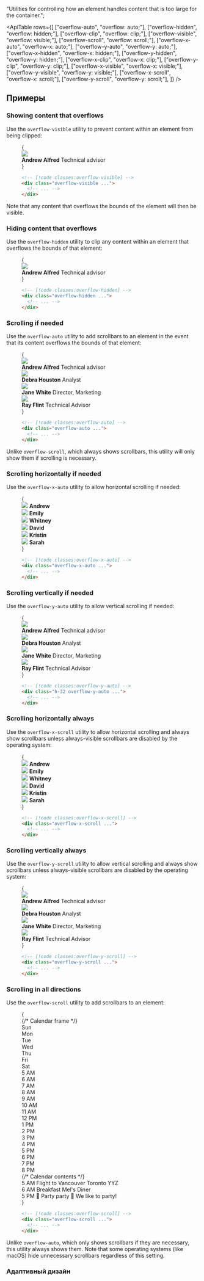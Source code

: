 
  "Utilities for controlling how an element handles content that is too large for the container.";

<ApiTable
  rows={[
    ["overflow-auto", "overflow: auto;"],
    ["overflow-hidden", "overflow: hidden;"],
    ["overflow-clip", "overflow: clip;"],
    ["overflow-visible", "overflow: visible;"],
    ["overflow-scroll", "overflow: scroll;"],
    ["overflow-x-auto", "overflow-x: auto;"],
    ["overflow-y-auto", "overflow-y: auto;"],
    ["overflow-x-hidden", "overflow-x: hidden;"],
    ["overflow-y-hidden", "overflow-y: hidden;"],
    ["overflow-x-clip", "overflow-x: clip;"],
    ["overflow-y-clip", "overflow-y: clip;"],
    ["overflow-x-visible", "overflow-x: visible;"],
    ["overflow-y-visible", "overflow-y: visible;"],
    ["overflow-x-scroll", "overflow-x: scroll;"],
    ["overflow-y-scroll", "overflow-y: scroll;"],
  ]}
/>

## Примеры

### Showing content that overflows

Use the `overflow-visible` utility to prevent content within an element from being clipped:

<Figure>

<Example>
  {
    <div className="relative mx-auto flex max-w-sm items-center gap-6 overflow-visible rounded-xl bg-white ring-1 shadow-lg ring-black/5 dark:bg-gray-800">
      <img
        className="absolute -left-6 h-24 w-24 rounded-full shadow-lg"
        src="https://images.unsplash.com/photo-1501196354995-cbb51c65aaea?ixlib=rb-1.2.1&ixid=MnwxMjA3fDB8MHxwaG90by1wYWdlfHx8fGVufDB8fHx8&auto=format&fit=facearea&facepad=4&w=256&h=256&q=80"
      />
      <div className="flex flex-col py-5 pl-24">
        <strong className="text-sm font-medium text-gray-900 dark:text-gray-200">Andrew Alfred</strong>
        <span className="text-sm font-medium text-gray-500 dark:text-gray-400">Technical advisor</span>
      </div>
    </div>
  }
</Example>

```html
<!-- [!code classes:overflow-visible] -->
<div class="overflow-visible ...">
  <!-- ... -->
</div>
```

</Figure>

Note that any content that overflows the bounds of the element will then be visible.

### Hiding content that overflows

Use the `overflow-hidden` utility to clip any content within an element that overflows the bounds of that element:

<Figure>

<Example>
  {
    <div className="relative mx-auto flex max-w-sm items-center gap-6 overflow-hidden rounded-xl bg-white ring-1 shadow-lg ring-black/5 dark:bg-gray-800">
      <img
        className="absolute -left-6 h-24 w-24 rounded-full shadow-lg"
        src="https://images.unsplash.com/photo-1501196354995-cbb51c65aaea?ixlib=rb-1.2.1&ixid=MnwxMjA3fDB8MHxwaG90by1wYWdlfHx8fGVufDB8fHx8&auto=format&fit=facearea&facepad=4&w=256&h=256&q=80"
      />
      <div className="flex flex-col py-5 pl-24">
        <strong className="text-sm font-medium text-gray-900 dark:text-gray-200">Andrew Alfred</strong>
        <span className="text-sm font-medium text-gray-500 dark:text-gray-400">Technical advisor</span>
      </div>
    </div>
  }
</Example>

```html
<!-- [!code classes:overflow-hidden] -->
<div class="overflow-hidden ...">
  <!-- ... -->
</div>
```

</Figure>

### Scrolling if needed

Use the `overflow-auto` utility to add scrollbars to an element in the event that its content overflows the bounds of that element:

<Figure hint="Scroll vertically">

<Example>
  {
    <div className="relative mx-auto flex h-72 max-w-sm flex-col divide-y divide-gray-200 overflow-auto rounded-xl bg-white ring-1 shadow-lg ring-black/5 dark:divide-gray-200/5 dark:bg-gray-800">
      <div className="flex items-center gap-4 p-4">
        <img
          className="h-12 w-12 rounded-full"
          src="https://images.unsplash.com/photo-1501196354995-cbb51c65aaea?ixlib=rb-1.2.1&ixid=MnwxMjA3fDB8MHxwaG90by1wYWdlfHx8fGVufDB8fHx8&auto=format&fit=facearea&facepad=4&w=256&h=256&q=80"
        />
        <div className="flex flex-col">
          <strong className="text-sm font-medium text-gray-900 dark:text-gray-200">Andrew Alfred</strong>
          <span className="text-sm font-medium text-gray-500 dark:text-gray-400">Technical advisor</span>
        </div>
      </div>
      <div className="flex items-center gap-4 p-4">
        <img
          className="h-12 w-12 rounded-full"
          src="https://images.unsplash.com/photo-1531123897727-8f129e1688ce?ixlib=rb-1.2.1&ixid=MnwxMjA3fDB8MHxwaG90by1wYWdlfHx8fGVufDB8fHx8&auto=format&fit=facearea&facepad=4&w=256&h=256&q=80"
        />
        <div className="flex flex-col">
          <strong className="text-sm font-medium text-gray-900 dark:text-gray-200">Debra Houston</strong>
          <span className="text-sm font-medium text-gray-500 dark:text-gray-400">Analyst</span>
        </div>
      </div>
      <div className="flex items-center gap-4 p-4">
        <img
          className="h-12 w-12 rounded-full"
          src="https://images.unsplash.com/photo-1517841905240-472988babdf9?ixlib=rb-1.2.1&ixid=MnwxMjA3fDB8MHxwaG90by1wYWdlfHx8fGVufDB8fHx8&auto=format&fit=facearea&facepad=4&w=256&h=256&q=80"
        />
        <div className="flex flex-col">
          <strong className="text-sm font-medium text-gray-900 dark:text-gray-200">Jane White</strong>
          <span className="text-sm font-medium text-gray-500 dark:text-gray-400">Director, Marketing</span>
        </div>
      </div>
      <div className="flex items-center gap-4 p-4">
        <img
          className="h-12 w-12 rounded-full"
          src="https://images.unsplash.com/photo-1531427186611-ecfd6d936c79?ixlib=rb-1.2.1&ixid=MnwxMjA3fDB8MHxwaG90by1wYWdlfHx8fGVufDB8fHx8&auto=format&fit=facearea&facepad=4&w=256&h=256&q=80"
        />
        <div className="flex flex-col">
          <strong className="text-sm font-medium text-gray-900 dark:text-gray-200">Ray Flint</strong>
          <span className="text-sm font-medium text-gray-500 dark:text-gray-400">Technical Advisor</span>
        </div>
      </div>
    </div>
  }
</Example>

```html
<!-- [!code classes:overflow-auto] -->
<div class="overflow-auto ...">
  <!-- ... -->
</div>
```

</Figure>

Unlike `overflow-scroll`, which always shows scrollbars, this utility will only show them if scrolling is necessary.

### Scrolling horizontally if needed

Use the `overflow-x-auto` utility to allow horizontal scrolling if needed:

<Figure hint="Scroll horizontally">

<Example padding={false}>
  {
    <div className="mx-auto max-w-md min-w-0 bg-white shadow-xl dark:bg-gray-800">
      <div className="flex overflow-x-auto">
        <div className="flex-none px-3 py-6 first:pl-6 last:pr-6">
          <div className="flex flex-col items-center justify-center gap-3">
            <img
              className="h-18 w-18 rounded-full"
              src="https://images.unsplash.com/photo-1501196354995-cbb51c65aaea?ixlib=rb-1.2.1&ixid=MnwxMjA3fDB8MHxwaG90by1wYWdlfHx8fGVufDB8fHx8&auto=format&fit=facearea&facepad=4&w=256&h=256&q=80"
            />
            <strong className="text-xs font-medium text-gray-900 dark:text-gray-200">Andrew</strong>
          </div>
        </div>
        <div className="flex-none px-3 py-6 first:pl-6 last:pr-6">
          <div className="flex flex-col items-center justify-center gap-3">
            <img
              className="h-18 w-18 rounded-full"
              src="https://images.unsplash.com/photo-1494790108377-be9c29b29330?ixlib=rb-1.2.1&ixid=MnwxMjA3fDB8MHxwaG90by1wYWdlfHx8fGVufDB8fHx8&auto=format&fit=facearea&facepad=4&w=256&h=256&q=80"
            />
            <strong className="text-xs font-medium text-gray-900 dark:text-gray-200">Emily</strong>
          </div>
        </div>
        <div className="flex-none px-3 py-6 first:pl-6 last:pr-6">
          <div className="flex flex-col items-center justify-center gap-3">
            <img
              className="h-18 w-18 rounded-full"
              src="https://images.unsplash.com/photo-1502685104226-ee32379fefbe?ixlib=rb-1.2.1&ixid=MnwxMjA3fDB8MHxwaG90by1wYWdlfHx8fGVufDB8fHx8&auto=format&fit=facearea&facepad=4&w=256&h=256&q=80"
            />
            <strong className="text-xs font-medium text-gray-900 dark:text-gray-200">Whitney</strong>
          </div>
        </div>
        <div className="flex-none px-3 py-6 first:pl-6 last:pr-6">
          <div className="flex flex-col items-center justify-center gap-3">
            <img
              className="h-18 w-18 rounded-full"
              src="https://images.unsplash.com/photo-1519345182560-3f2917c472ef?ixlib=rb-1.2.1&ixid=MnwxMjA3fDB8MHxwaG90by1wYWdlfHx8fGVufDB8fHx8&auto=format&fit=facearea&facepad=4&w=256&h=256&q=80"
            />
            <strong className="text-xs font-medium text-gray-900 dark:text-gray-200">David</strong>
          </div>
        </div>
        <div className="flex-none px-3 py-6 first:pl-6 last:pr-6">
          <div className="flex flex-col items-center justify-center gap-3">
            <img
              className="h-18 w-18 rounded-full"
              src="https://images.unsplash.com/photo-1438761681033-6461ffad8d80?ixlib=rb-1.2.1&ixid=MnwxMjA3fDB8MHxwaG90by1wYWdlfHx8fGVufDB8fHx8&auto=format&fit=facearea&facepad=4&w=256&h=256&q=80"
            />
            <strong className="text-xs font-medium text-gray-900 dark:text-gray-200">Kristin</strong>
          </div>
        </div>
        <div className="flex-none px-3 py-6 first:pl-6 last:pr-6">
          <div className="flex flex-col items-center justify-center gap-3">
            <img
              className="h-18 w-18 rounded-full"
              src="https://images.unsplash.com/photo-1605405748313-a416a1b84491?ixlib=rb-1.2.1&ixid=MnwxMjA3fDB8MHxwaG90by1wYWdlfHx8fGVufDB8fHx8&auto=format&fit=facearea&facepad=4&w=256&h=256&q=80"
            />
            <strong className="text-xs font-medium text-gray-900 dark:text-gray-200">Sarah</strong>
          </div>
        </div>
      </div>
    </div>
  }
</Example>

```html
<!-- [!code classes:overflow-x-auto] -->
<div class="overflow-x-auto ...">
  <!-- ... -->
</div>
```

</Figure>

### Scrolling vertically if needed

Use the `overflow-y-auto` utility to allow vertical scrolling if needed:

<Figure hint="Scroll vertically">

<Example>
  {
    <div className="relative mx-auto flex h-72 max-w-sm flex-col divide-y divide-gray-200 overflow-y-auto rounded-xl bg-white ring-1 shadow-lg ring-black/5 dark:divide-gray-200/5 dark:bg-gray-800">
      <div className="flex items-center gap-4 p-4">
        <img
          className="h-12 w-12 rounded-full"
          src="https://images.unsplash.com/photo-1501196354995-cbb51c65aaea?ixlib=rb-1.2.1&ixid=MnwxMjA3fDB8MHxwaG90by1wYWdlfHx8fGVufDB8fHx8&auto=format&fit=facearea&facepad=4&w=256&h=256&q=80"
        />
        <div className="flex flex-col">
          <strong className="text-sm font-medium text-gray-900 dark:text-gray-200">Andrew Alfred</strong>
          <span className="text-sm font-medium text-gray-500 dark:text-gray-400">Technical advisor</span>
        </div>
      </div>
      <div className="flex items-center gap-4 p-4">
        <img
          className="h-12 w-12 rounded-full"
          src="https://images.unsplash.com/photo-1531123897727-8f129e1688ce?ixlib=rb-1.2.1&ixid=MnwxMjA3fDB8MHxwaG90by1wYWdlfHx8fGVufDB8fHx8&auto=format&fit=facearea&facepad=4&w=256&h=256&q=80"
        />
        <div className="flex flex-col">
          <strong className="text-sm font-medium text-gray-900 dark:text-gray-200">Debra Houston</strong>
          <span className="text-sm font-medium text-gray-500 dark:text-gray-400">Analyst</span>
        </div>
      </div>
      <div className="flex items-center gap-4 p-4">
        <img
          className="h-12 w-12 rounded-full"
          src="https://images.unsplash.com/photo-1517841905240-472988babdf9?ixlib=rb-1.2.1&ixid=MnwxMjA3fDB8MHxwaG90by1wYWdlfHx8fGVufDB8fHx8&auto=format&fit=facearea&facepad=4&w=256&h=256&q=80"
        />
        <div className="flex flex-col">
          <strong className="text-sm font-medium text-gray-900 dark:text-gray-200">Jane White</strong>
          <span className="text-sm font-medium text-gray-500 dark:text-gray-400">Director, Marketing</span>
        </div>
      </div>
      <div className="flex items-center gap-4 p-4">
        <img
          className="h-12 w-12 rounded-full"
          src="https://images.unsplash.com/photo-1531427186611-ecfd6d936c79?ixlib=rb-1.2.1&ixid=MnwxMjA3fDB8MHxwaG90by1wYWdlfHx8fGVufDB8fHx8&auto=format&fit=facearea&facepad=4&w=256&h=256&q=80"
        />
        <div className="flex flex-col">
          <strong className="text-sm font-medium text-gray-900 dark:text-gray-200">Ray Flint</strong>
          <span className="text-sm font-medium text-gray-500 dark:text-gray-400">Technical Advisor</span>
        </div>
      </div>
    </div>
  }
</Example>

```html
<!-- [!code classes:overflow-y-auto] -->
<div class="h-32 overflow-y-auto ...">
  <!-- ... -->
</div>
```

</Figure>

### Scrolling horizontally always

Use the `overflow-x-scroll` utility to allow horizontal scrolling and always show scrollbars unless always-visible scrollbars are disabled by the operating system:

<Figure hint="Scroll horizontally">

<Example padding={false}>
  {
    <div className="mx-auto max-w-md min-w-0 bg-white shadow-xl dark:bg-gray-800">
      <div className="flex overflow-x-scroll">
        <div className="flex-none px-3 py-6 first:pl-6 last:pr-6">
          <div className="flex flex-col items-center justify-center gap-3">
            <img
              className="h-18 w-18 rounded-full"
              src="https://images.unsplash.com/photo-1501196354995-cbb51c65aaea?ixlib=rb-1.2.1&ixid=MnwxMjA3fDB8MHxwaG90by1wYWdlfHx8fGVufDB8fHx8&auto=format&fit=facearea&facepad=4&w=256&h=256&q=80"
            />
            <strong className="text-xs font-medium text-gray-900 dark:text-gray-200">Andrew</strong>
          </div>
        </div>
        <div className="flex-none px-3 py-6 first:pl-6 last:pr-6">
          <div className="flex flex-col items-center justify-center gap-3">
            <img
              className="h-18 w-18 rounded-full"
              src="https://images.unsplash.com/photo-1494790108377-be9c29b29330?ixlib=rb-1.2.1&ixid=MnwxMjA3fDB8MHxwaG90by1wYWdlfHx8fGVufDB8fHx8&auto=format&fit=facearea&facepad=4&w=256&h=256&q=80"
            />
            <strong className="text-xs font-medium text-gray-900 dark:text-gray-200">Emily</strong>
          </div>
        </div>
        <div className="flex-none px-3 py-6 first:pl-6 last:pr-6">
          <div className="flex flex-col items-center justify-center gap-3">
            <img
              className="h-18 w-18 rounded-full"
              src="https://images.unsplash.com/photo-1502685104226-ee32379fefbe?ixlib=rb-1.2.1&ixid=MnwxMjA3fDB8MHxwaG90by1wYWdlfHx8fGVufDB8fHx8&auto=format&fit=facearea&facepad=4&w=256&h=256&q=80"
            />
            <strong className="text-xs font-medium text-gray-900 dark:text-gray-200">Whitney</strong>
          </div>
        </div>
        <div className="flex-none px-3 py-6 first:pl-6 last:pr-6">
          <div className="flex flex-col items-center justify-center gap-3">
            <img
              className="h-18 w-18 rounded-full"
              src="https://images.unsplash.com/photo-1519345182560-3f2917c472ef?ixlib=rb-1.2.1&ixid=MnwxMjA3fDB8MHxwaG90by1wYWdlfHx8fGVufDB8fHx8&auto=format&fit=facearea&facepad=4&w=256&h=256&q=80"
            />
            <strong className="text-xs font-medium text-gray-900 dark:text-gray-200">David</strong>
          </div>
        </div>
        <div className="flex-none px-3 py-6 first:pl-6 last:pr-6">
          <div className="flex flex-col items-center justify-center gap-3">
            <img
              className="h-18 w-18 rounded-full"
              src="https://images.unsplash.com/photo-1438761681033-6461ffad8d80?ixlib=rb-1.2.1&ixid=MnwxMjA3fDB8MHxwaG90by1wYWdlfHx8fGVufDB8fHx8&auto=format&fit=facearea&facepad=4&w=256&h=256&q=80"
            />
            <strong className="text-xs font-medium text-gray-900 dark:text-gray-200">Kristin</strong>
          </div>
        </div>
        <div className="flex-none px-3 py-6 first:pl-6 last:pr-6">
          <div className="flex flex-col items-center justify-center gap-3">
            <img
              className="h-18 w-18 rounded-full"
              src="https://images.unsplash.com/photo-1605405748313-a416a1b84491?ixlib=rb-1.2.1&ixid=MnwxMjA3fDB8MHxwaG90by1wYWdlfHx8fGVufDB8fHx8&auto=format&fit=facearea&facepad=4&w=256&h=256&q=80"
            />
            <strong className="text-xs font-medium text-gray-900 dark:text-gray-200">Sarah</strong>
          </div>
        </div>
      </div>
    </div>
  }
</Example>

```html
<!-- [!code classes:overflow-x-scroll] -->
<div class="overflow-x-scroll ...">
  <!-- ... -->
</div>
```

</Figure>

### Scrolling vertically always

Use the `overflow-y-scroll` utility to allow vertical scrolling and always show scrollbars unless always-visible scrollbars are disabled by the operating system:

<Figure hint="Scroll vertically">

<Example>
  {
    <div className="relative mx-auto flex h-72 max-w-sm flex-col divide-y divide-gray-200 overflow-y-scroll rounded-xl bg-white ring-1 shadow-lg ring-black/5 dark:divide-gray-200/5 dark:bg-gray-800">
      <div className="flex items-center gap-4 p-4">
        <img
          className="h-12 w-12 rounded-full"
          src="https://images.unsplash.com/photo-1501196354995-cbb51c65aaea?ixlib=rb-1.2.1&ixid=MnwxMjA3fDB8MHxwaG90by1wYWdlfHx8fGVufDB8fHx8&auto=format&fit=facearea&facepad=4&w=256&h=256&q=80"
        />
        <div className="flex flex-col">
          <strong className="text-sm font-medium text-gray-900 dark:text-gray-200">Andrew Alfred</strong>
          <span className="text-sm font-medium text-gray-500 dark:text-gray-400">Technical advisor</span>
        </div>
      </div>
      <div className="flex items-center gap-4 p-4">
        <img
          className="h-12 w-12 rounded-full"
          src="https://images.unsplash.com/photo-1531123897727-8f129e1688ce?ixlib=rb-1.2.1&ixid=MnwxMjA3fDB8MHxwaG90by1wYWdlfHx8fGVufDB8fHx8&auto=format&fit=facearea&facepad=4&w=256&h=256&q=80"
        />
        <div className="flex flex-col">
          <strong className="text-sm font-medium text-gray-900 dark:text-gray-200">Debra Houston</strong>
          <span className="text-sm font-medium text-gray-500 dark:text-gray-400">Analyst</span>
        </div>
      </div>
      <div className="flex items-center gap-4 p-4">
        <img
          className="h-12 w-12 rounded-full"
          src="https://images.unsplash.com/photo-1517841905240-472988babdf9?ixlib=rb-1.2.1&ixid=MnwxMjA3fDB8MHxwaG90by1wYWdlfHx8fGVufDB8fHx8&auto=format&fit=facearea&facepad=4&w=256&h=256&q=80"
        />
        <div className="flex flex-col">
          <strong className="text-sm font-medium text-gray-900 dark:text-gray-200">Jane White</strong>
          <span className="text-sm font-medium text-gray-500 dark:text-gray-400">Director, Marketing</span>
        </div>
      </div>
      <div className="flex items-center gap-4 p-4">
        <img
          className="h-12 w-12 rounded-full"
          src="https://images.unsplash.com/photo-1531427186611-ecfd6d936c79?ixlib=rb-1.2.1&ixid=MnwxMjA3fDB8MHxwaG90by1wYWdlfHx8fGVufDB8fHx8&auto=format&fit=facearea&facepad=4&w=256&h=256&q=80"
        />
        <div className="flex flex-col">
          <strong className="text-sm font-medium text-gray-900 dark:text-gray-200">Ray Flint</strong>
          <span className="text-sm font-medium text-gray-500 dark:text-gray-400">Technical Advisor</span>
        </div>
      </div>
    </div>
  }
</Example>

```html
<!-- [!code classes:overflow-y-scroll] -->
<div class="overflow-y-scroll ...">
  <!-- ... -->
</div>
```

</Figure>

### Scrolling in all directions

Use the `overflow-scroll` utility to add scrollbars to an element:

<Figure hint="Scroll vertically and horizontally">

<Example padding={false}>
  {
    <div className="overflow-hidden dark:bg-gray-800">
      <div className="grid max-h-90 grid-cols-[70px_repeat(7,150px)] grid-rows-[auto_repeat(16,50px)] overflow-scroll">
        {/* Calendar frame */}
        <div className="sticky top-0 z-10 col-start-1 row-start-1 border-b border-gray-100 bg-white bg-clip-padding py-2 text-sm font-medium text-gray-900 dark:border-black/10 dark:bg-gradient-to-b dark:from-gray-600 dark:to-gray-700 dark:text-gray-200"></div>
        <div className="sticky top-0 z-10 col-start-2 row-start-1 border-b border-gray-100 bg-white bg-clip-padding py-2 text-center text-sm font-medium text-gray-900 dark:border-black/10 dark:bg-gradient-to-b dark:from-gray-600 dark:to-gray-700 dark:text-gray-200">
          Sun
        </div>
        <div className="sticky top-0 z-10 col-start-3 row-start-1 border-b border-gray-100 bg-white bg-clip-padding py-2 text-center text-sm font-medium text-gray-900 dark:border-black/10 dark:bg-gradient-to-b dark:from-gray-600 dark:to-gray-700 dark:text-gray-200">
          Mon
        </div>
        <div className="sticky top-0 z-10 col-start-4 row-start-1 border-b border-gray-100 bg-white bg-clip-padding py-2 text-center text-sm font-medium text-gray-900 dark:border-black/10 dark:bg-gradient-to-b dark:from-gray-600 dark:to-gray-700 dark:text-gray-200">
          Tue
        </div>
        <div className="sticky top-0 z-10 col-start-5 row-start-1 border-b border-gray-100 bg-white bg-clip-padding py-2 text-center text-sm font-medium text-gray-900 dark:border-black/10 dark:bg-gradient-to-b dark:from-gray-600 dark:to-gray-700 dark:text-gray-200">
          Wed
        </div>
        <div className="sticky top-0 z-10 col-start-6 row-start-1 border-b border-gray-100 bg-white bg-clip-padding py-2 text-center text-sm font-medium text-gray-900 dark:border-black/10 dark:bg-gradient-to-b dark:from-gray-600 dark:to-gray-700 dark:text-gray-200">
          Thu
        </div>
        <div className="sticky top-0 z-10 col-start-7 row-start-1 border-b border-gray-100 bg-white bg-clip-padding py-2 text-center text-sm font-medium text-gray-900 dark:border-black/10 dark:bg-gradient-to-b dark:from-gray-600 dark:to-gray-700 dark:text-gray-200">
          Fri
        </div>
        <div className="sticky top-0 z-10 col-start-8 row-start-1 border-b border-gray-100 bg-white bg-clip-padding py-2 text-center text-sm font-medium text-gray-900 dark:border-black/10 dark:bg-gradient-to-b dark:from-gray-600 dark:to-gray-700 dark:text-gray-200">
          Sat
        </div>
        <div className="sticky left-0 col-start-1 row-start-2 border-r border-gray-100 bg-white p-1.5 text-right text-xs font-medium text-gray-400 uppercase dark:border-gray-200/5 dark:bg-gray-800">
          5 AM
        </div>
        <div className="col-start-2 row-start-2 border-r border-b border-gray-100 dark:border-gray-200/5"></div>
        <div className="col-start-3 row-start-2 border-r border-b border-gray-100 dark:border-gray-200/5"></div>
        <div className="col-start-4 row-start-2 border-r border-b border-gray-100 dark:border-gray-200/5"></div>
        <div className="col-start-5 row-start-2 border-r border-b border-gray-100 dark:border-gray-200/5"></div>
        <div className="col-start-6 row-start-2 border-r border-b border-gray-100 dark:border-gray-200/5"></div>
        <div className="col-start-7 row-start-2 border-r border-b border-gray-100 dark:border-gray-200/5"></div>
        <div className="col-start-8 row-start-2 border-b border-gray-100 dark:border-gray-200/5"></div>
        <div className="sticky left-0 col-start-1 row-start-3 border-r border-gray-100 bg-white p-1.5 text-right text-xs font-medium text-gray-400 uppercase dark:border-gray-200/5 dark:bg-gray-800">
          6 AM
        </div>
        <div className="col-start-2 row-start-3 border-r border-b border-gray-100 dark:border-gray-200/5"></div>
        <div className="col-start-3 row-start-3 border-r border-b border-gray-100 dark:border-gray-200/5"></div>
        <div className="col-start-4 row-start-3 border-r border-b border-gray-100 dark:border-gray-200/5"></div>
        <div className="col-start-5 row-start-3 border-r border-b border-gray-100 dark:border-gray-200/5"></div>
        <div className="col-start-6 row-start-3 border-r border-b border-gray-100 dark:border-gray-200/5"></div>
        <div className="col-start-7 row-start-3 border-r border-b border-gray-100 dark:border-gray-200/5"></div>
        <div className="col-start-8 row-start-3 border-b border-gray-100 dark:border-gray-200/5"></div>
        <div className="sticky left-0 col-start-1 row-start-4 border-r border-gray-100 bg-white p-1.5 text-right text-xs font-medium text-gray-400 uppercase dark:border-gray-200/5 dark:bg-gray-800">
          7 AM
        </div>
        <div className="col-start-2 row-start-4 border-r border-b border-gray-100 dark:border-gray-200/5"></div>
        <div className="col-start-3 row-start-4 border-r border-b border-gray-100 dark:border-gray-200/5"></div>
        <div className="col-start-4 row-start-4 border-r border-b border-gray-100 dark:border-gray-200/5"></div>
        <div className="col-start-5 row-start-4 border-r border-b border-gray-100 dark:border-gray-200/5"></div>
        <div className="col-start-6 row-start-4 border-r border-b border-gray-100 dark:border-gray-200/5"></div>
        <div className="col-start-7 row-start-4 border-r border-b border-gray-100 dark:border-gray-200/5"></div>
        <div className="col-start-8 row-start-4 border-b border-gray-100 dark:border-gray-200/5"></div>
        <div className="sticky left-0 col-start-1 row-start-5 border-r border-gray-100 bg-white p-1.5 text-right text-xs font-medium text-gray-400 uppercase dark:border-gray-200/5 dark:bg-gray-800">
          8 AM
        </div>
        <div className="col-start-2 row-start-5 border-r border-b border-gray-100 dark:border-gray-200/5"></div>
        <div className="col-start-3 row-start-5 border-r border-b border-gray-100 dark:border-gray-200/5"></div>
        <div className="col-start-4 row-start-5 border-r border-b border-gray-100 dark:border-gray-200/5"></div>
        <div className="col-start-5 row-start-5 border-r border-b border-gray-100 dark:border-gray-200/5"></div>
        <div className="col-start-6 row-start-5 border-r border-b border-gray-100 dark:border-gray-200/5"></div>
        <div className="col-start-7 row-start-5 border-r border-b border-gray-100 dark:border-gray-200/5"></div>
        <div className="col-start-8 row-start-5 border-b border-gray-100 dark:border-gray-200/5"></div>
        <div className="sticky left-0 col-start-1 row-start-6 border-r border-gray-100 bg-white p-1.5 text-right text-xs font-medium text-gray-400 uppercase dark:border-gray-200/5 dark:bg-gray-800">
          9 AM
        </div>
        <div className="col-start-2 row-start-6 border-r border-b border-gray-100 dark:border-gray-200/5"></div>
        <div className="col-start-3 row-start-6 border-r border-b border-gray-100 dark:border-gray-200/5"></div>
        <div className="col-start-4 row-start-6 border-r border-b border-gray-100 dark:border-gray-200/5"></div>
        <div className="col-start-5 row-start-6 border-r border-b border-gray-100 dark:border-gray-200/5"></div>
        <div className="col-start-6 row-start-6 border-r border-b border-gray-100 dark:border-gray-200/5"></div>
        <div className="col-start-7 row-start-6 border-r border-b border-gray-100 dark:border-gray-200/5"></div>
        <div className="col-start-8 row-start-6 border-b border-gray-100 dark:border-gray-200/5"></div>
        <div className="sticky left-0 col-start-1 row-start-7 border-r border-gray-100 bg-white p-1.5 text-right text-xs font-medium text-gray-400 uppercase dark:border-gray-200/5 dark:bg-gray-800">
          10 AM
        </div>
        <div className="col-start-2 row-start-7 border-r border-b border-gray-100 dark:border-gray-200/5"></div>
        <div className="col-start-3 row-start-7 border-r border-b border-gray-100 dark:border-gray-200/5"></div>
        <div className="col-start-4 row-start-7 border-r border-b border-gray-100 dark:border-gray-200/5"></div>
        <div className="col-start-5 row-start-7 border-r border-b border-gray-100 dark:border-gray-200/5"></div>
        <div className="col-start-6 row-start-7 border-r border-b border-gray-100 dark:border-gray-200/5"></div>
        <div className="col-start-7 row-start-7 border-r border-b border-gray-100 dark:border-gray-200/5"></div>
        <div className="col-start-8 row-start-7 border-b border-gray-100 dark:border-gray-200/5"></div>
        <div className="sticky left-0 col-start-1 row-start-8 border-r border-gray-100 bg-white p-1.5 text-right text-xs font-medium text-gray-400 uppercase dark:border-gray-200/5 dark:bg-gray-800">
          11 AM
        </div>
        <div className="col-start-2 row-start-8 border-r border-b border-gray-100 dark:border-gray-200/5"></div>
        <div className="col-start-3 row-start-8 border-r border-b border-gray-100 dark:border-gray-200/5"></div>
        <div className="col-start-4 row-start-8 border-r border-b border-gray-100 dark:border-gray-200/5"></div>
        <div className="col-start-5 row-start-8 border-r border-b border-gray-100 dark:border-gray-200/5"></div>
        <div className="col-start-6 row-start-8 border-r border-b border-gray-100 dark:border-gray-200/5"></div>
        <div className="col-start-7 row-start-8 border-r border-b border-gray-100 dark:border-gray-200/5"></div>
        <div className="col-start-8 row-start-8 border-b border-gray-100 dark:border-gray-200/5"></div>
        <div className="sticky left-0 col-start-1 row-start-9 border-r border-gray-100 bg-white p-1.5 text-right text-xs font-medium text-gray-400 uppercase dark:border-gray-200/5 dark:bg-gray-800">
          12 PM
        </div>
        <div className="col-start-2 row-start-9 border-r border-b border-gray-100 dark:border-gray-200/5"></div>
        <div className="col-start-3 row-start-9 border-r border-b border-gray-100 dark:border-gray-200/5"></div>
        <div className="col-start-4 row-start-9 border-r border-b border-gray-100 dark:border-gray-200/5"></div>
        <div className="col-start-5 row-start-9 border-r border-b border-gray-100 dark:border-gray-200/5"></div>
        <div className="col-start-6 row-start-9 border-r border-b border-gray-100 dark:border-gray-200/5"></div>
        <div className="col-start-7 row-start-9 border-r border-b border-gray-100 dark:border-gray-200/5"></div>
        <div className="col-start-8 row-start-9 border-b border-gray-100 dark:border-gray-200/5"></div>
        <div className="sticky left-0 col-start-1 row-start-10 border-r border-gray-100 bg-white p-1.5 text-right text-xs font-medium text-gray-400 uppercase dark:border-gray-200/5 dark:bg-gray-800">
          1 PM
        </div>
        <div className="col-start-2 row-start-10 border-r border-b border-gray-100 dark:border-gray-200/5"></div>
        <div className="col-start-3 row-start-10 border-r border-b border-gray-100 dark:border-gray-200/5"></div>
        <div className="col-start-4 row-start-10 border-r border-b border-gray-100 dark:border-gray-200/5"></div>
        <div className="col-start-5 row-start-10 border-r border-b border-gray-100 dark:border-gray-200/5"></div>
        <div className="col-start-6 row-start-10 border-r border-b border-gray-100 dark:border-gray-200/5"></div>
        <div className="col-start-7 row-start-10 border-r border-b border-gray-100 dark:border-gray-200/5"></div>
        <div className="col-start-8 row-start-10 border-b border-gray-100 dark:border-gray-200/5"></div>
        <div className="sticky left-0 col-start-1 row-start-11 border-r border-gray-100 bg-white p-1.5 text-right text-xs font-medium text-gray-400 uppercase dark:border-gray-200/5 dark:bg-gray-800">
          2 PM
        </div>
        <div className="col-start-2 row-start-11 border-r border-b border-gray-100 dark:border-gray-200/5"></div>
        <div className="col-start-3 row-start-11 border-r border-b border-gray-100 dark:border-gray-200/5"></div>
        <div className="col-start-4 row-start-11 border-r border-b border-gray-100 dark:border-gray-200/5"></div>
        <div className="col-start-5 row-start-11 border-r border-b border-gray-100 dark:border-gray-200/5"></div>
        <div className="col-start-6 row-start-11 border-r border-b border-gray-100 dark:border-gray-200/5"></div>
        <div className="col-start-7 row-start-11 border-r border-b border-gray-100 dark:border-gray-200/5"></div>
        <div className="col-start-8 row-start-11 border-b border-gray-100 dark:border-gray-200/5"></div>
        <div className="sticky left-0 col-start-1 row-start-12 border-r border-gray-100 bg-white p-1.5 text-right text-xs font-medium text-gray-400 uppercase dark:border-gray-200/5 dark:bg-gray-800">
          3 PM
        </div>
        <div className="col-start-2 row-start-12 border-r border-b border-gray-100 dark:border-gray-200/5"></div>
        <div className="col-start-3 row-start-12 border-r border-b border-gray-100 dark:border-gray-200/5"></div>
        <div className="col-start-4 row-start-12 border-r border-b border-gray-100 dark:border-gray-200/5"></div>
        <div className="col-start-5 row-start-12 border-r border-b border-gray-100 dark:border-gray-200/5"></div>
        <div className="col-start-6 row-start-12 border-r border-b border-gray-100 dark:border-gray-200/5"></div>
        <div className="col-start-7 row-start-12 border-r border-b border-gray-100 dark:border-gray-200/5"></div>
        <div className="col-start-8 row-start-12 border-b border-gray-100 dark:border-gray-200/5"></div>
        <div className="sticky left-0 col-start-1 row-start-13 border-r border-gray-100 bg-white p-1.5 text-right text-xs font-medium text-gray-400 uppercase dark:border-gray-200/5 dark:bg-gray-800">
          4 PM
        </div>
        <div className="col-start-2 row-start-13 border-r border-b border-gray-100 dark:border-gray-200/5"></div>
        <div className="col-start-3 row-start-13 border-r border-b border-gray-100 dark:border-gray-200/5"></div>
        <div className="col-start-4 row-start-13 border-r border-b border-gray-100 dark:border-gray-200/5"></div>
        <div className="col-start-5 row-start-13 border-r border-b border-gray-100 dark:border-gray-200/5"></div>
        <div className="col-start-6 row-start-13 border-r border-b border-gray-100 dark:border-gray-200/5"></div>
        <div className="col-start-7 row-start-13 border-r border-b border-gray-100 dark:border-gray-200/5"></div>
        <div className="col-start-8 row-start-13 border-b border-gray-100 dark:border-gray-200/5"></div>
        <div className="sticky left-0 col-start-1 row-start-14 border-r border-gray-100 bg-white p-1.5 text-right text-xs font-medium text-gray-400 uppercase dark:border-gray-200/5 dark:bg-gray-800">
          5 PM
        </div>
        <div className="col-start-2 row-start-14 border-r border-b border-gray-100 dark:border-gray-200/5"></div>
        <div className="col-start-3 row-start-14 border-r border-b border-gray-100 dark:border-gray-200/5"></div>
        <div className="col-start-4 row-start-14 border-r border-b border-gray-100 dark:border-gray-200/5"></div>
        <div className="col-start-5 row-start-14 border-r border-b border-gray-100 dark:border-gray-200/5"></div>
        <div className="col-start-6 row-start-14 border-r border-b border-gray-100 dark:border-gray-200/5"></div>
        <div className="col-start-7 row-start-14 border-r border-b border-gray-100 dark:border-gray-200/5"></div>
        <div className="col-start-8 row-start-14 border-b border-gray-100 dark:border-gray-200/5"></div>
        <div className="sticky left-0 col-start-1 row-start-15 border-r border-gray-100 bg-white p-1.5 text-right text-xs font-medium text-gray-400 uppercase dark:border-gray-200/5 dark:bg-gray-800">
          6 PM
        </div>
        <div className="col-start-2 row-start-15 border-r border-b border-gray-100 dark:border-gray-200/5"></div>
        <div className="col-start-3 row-start-15 border-r border-b border-gray-100 dark:border-gray-200/5"></div>
        <div className="col-start-4 row-start-15 border-r border-b border-gray-100 dark:border-gray-200/5"></div>
        <div className="col-start-5 row-start-15 border-r border-b border-gray-100 dark:border-gray-200/5"></div>
        <div className="col-start-6 row-start-15 border-r border-b border-gray-100 dark:border-gray-200/5"></div>
        <div className="col-start-7 row-start-15 border-r border-b border-gray-100 dark:border-gray-200/5"></div>
        <div className="col-start-8 row-start-15 border-b border-gray-100 dark:border-gray-200/5"></div>
        <div className="sticky left-0 col-start-1 row-start-16 border-r border-gray-100 bg-white p-1.5 text-right text-xs font-medium text-gray-400 uppercase dark:border-gray-200/5 dark:bg-gray-800">
          7 PM
        </div>
        <div className="col-start-2 row-start-16 border-r border-b border-gray-100 dark:border-gray-200/5"></div>
        <div className="col-start-3 row-start-16 border-r border-b border-gray-100 dark:border-gray-200/5"></div>
        <div className="col-start-4 row-start-16 border-r border-b border-gray-100 dark:border-gray-200/5"></div>
        <div className="col-start-5 row-start-16 border-r border-b border-gray-100 dark:border-gray-200/5"></div>
        <div className="col-start-6 row-start-16 border-r border-b border-gray-100 dark:border-gray-200/5"></div>
        <div className="col-start-7 row-start-16 border-r border-b border-gray-100 dark:border-gray-200/5"></div>
        <div className="col-start-8 row-start-16 border-b border-gray-100 dark:border-gray-200/5"></div>
        <div className="sticky left-0 col-start-1 row-start-17 border-r border-gray-100 bg-white p-1.5 text-right text-xs font-medium text-gray-400 uppercase dark:border-gray-200/5 dark:bg-gray-800">
          8 PM
        </div>
        <div className="col-start-2 row-start-17 border-r border-gray-100 dark:border-gray-200/5"></div>
        <div className="col-start-3 row-start-17 border-r border-gray-100 dark:border-gray-200/5"></div>
        <div className="col-start-4 row-start-17 border-r border-gray-100 dark:border-gray-200/5"></div>
        <div className="col-start-5 row-start-17 border-r border-gray-100 dark:border-gray-200/5"></div>
        <div className="col-start-6 row-start-17 border-r border-gray-100 dark:border-gray-200/5"></div>
        <div className="col-start-7 row-start-17 border-r border-gray-100 dark:border-gray-200/5"></div>
        <div className="col-start-8 row-start-17"></div>
        {/* Calendar contents */}
        <div className="col-start-3 row-span-4 row-start-2 m-1 flex flex-col rounded-lg border border-blue-700/10 bg-blue-400/20 p-1 dark:border-sky-500 dark:bg-sky-600/50">
          <span className="text-xs text-blue-600 dark:text-sky-100">5 AM</span>
          <span className="text-xs font-medium text-blue-600 dark:text-sky-100">Flight to Vancouver</span>
          <span className="text-xs text-blue-600 dark:text-sky-100">Toronto YYZ</span>
        </div>
        <div className="col-start-4 row-span-4 row-start-3 m-1 flex flex-col rounded-lg border border-purple-700/10 bg-purple-400/20 p-1 dark:border-fuchsia-500 dark:bg-fuchsia-600/50">
          <span className="text-xs text-purple-600 dark:text-fuchsia-100">6 AM</span>
          <span className="text-xs font-medium text-purple-600 dark:text-fuchsia-100">Breakfast</span>
          <span className="text-xs text-purple-600 dark:text-fuchsia-100">Mel's Diner</span>
        </div>
        <div className="col-start-7 row-span-3 row-start-14 m-1 flex flex-col rounded-lg border border-pink-700/10 bg-pink-400/20 p-1 dark:border-indigo-500 dark:bg-indigo-600/50">
          <span className="text-xs text-pink-600 dark:text-indigo-100">5 PM</span>
          <span className="text-xs font-medium text-pink-600 dark:text-indigo-100">🎉 Party party 🎉</span>
          <span className="text-xs text-pink-600 dark:text-indigo-100">We like to party!</span>
        </div>
      </div>
    </div>
  }
</Example>

```html
<!-- [!code classes:overflow-scroll] -->
<div class="overflow-scroll ...">
  <!-- ... -->
</div>
```

</Figure>

Unlike `overflow-auto`, which only shows scrollbars if they are necessary, this utility always shows them. Note that some operating systems (like macOS) hide unnecessary scrollbars regardless of this setting.

### Адаптивный дизайн

<ResponsiveDesign property="overflow" defaultClass="overflow-auto" featuredClass="overflow-scroll" />
